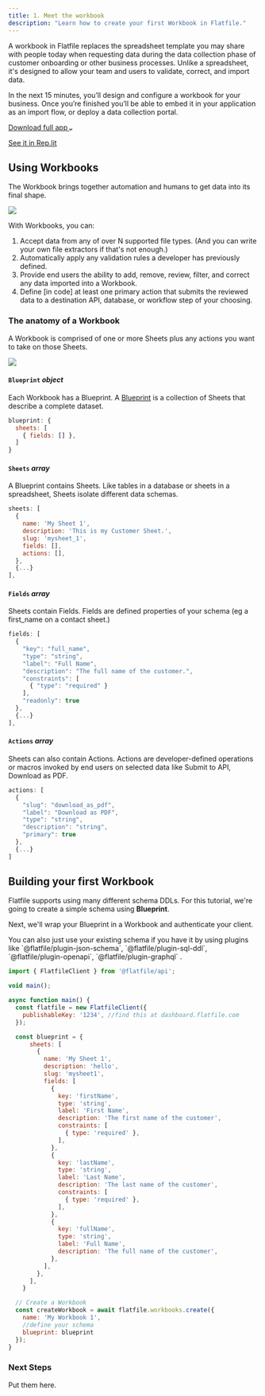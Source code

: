 ```yaml
---
title: 1. Meet the workbook
description: "Learn how to create your first Workbook in Flatfile."
---
```

A workbook in Flatfile replaces the spreadsheet template you may share 
with people today when requesting data during the data collection phase 
of customer onboarding or other business processes. Unlike a spreadsheet, 
it's designed to allow your team and users to validate, correct, and import data.


In the next 15 minutes, you’ll design and configure a workbook 
for your business. Once you’re finished you’ll be able to embed it in your application 
as an import flow, or deploy a data collection portal.



<a target="#hello" class="group px-4 py-1.5 relative inline-flex items-center rounded-full shadow-sm text-sm font-medium" 
href="#hello">
    <span class="absolute inset-0 bg-primary-dark rounded-full group-hover:opacity-[0.9]"></span>
    <span class="z-10 mr-2 text-white">Download full app</span>
    <svg width="6" height="3" class="h-2 overflow-visible -rotate-90 text-white" aria-hidden="true"><path d="M0 0L3 3L6 0" fill="none" stroke="currentColor" stroke-width="1.5" stroke-linecap="round"></path></svg>
</a>

<a href="https://stackblitz.com/edit/flatfile-typescript-sdk-pgxzgt?file=app.ts" class="font-medium hover:text-primary dark:hover:text-primary-light py-1.5 mx-4">See it in Rep.lit</a>


## Using Workbooks

The Workbook brings together automation and humans to get data into its final shape. 

<img src="../images/quickstart/workbook.png" caption="The Flatfile Workbook"/>

With Workbooks, you can:
1. Accept data from any of over N supported file types. (And you can write your own file extractors if that's not enough.)
2. Automatically apply any validation rules a developer has previously defined.
3. Provide end users the ability to add, remove, review, filter, and correct any data imported into a Workbook.
4. Define [in code] at least one primary action that submits the reviewed data to a destination API, database, or workflow step of your choosing.

### The anatomy of a Workbook
A Workbook is comprised of one or more Sheets plus any actions you want to take on those Sheets.

<img src="../images/quickstart/workbook_anatomy.png" caption="The anatomy of a Workbook"/>

#### `Blueprint` *object*
Each Workbook has a Blueprint. A <Tooltip tip="Learn more about Blueprint">[Blueprint](docs.com)</Tooltip> is a collection of Sheets that describe a complete dataset.

```jsx  
blueprint: {
  sheets: [
    { fields: [] },
  ]
}
```


#### `Sheets` *array*
A Blueprint contains Sheets. Like tables in a database or sheets in a spreadsheet, Sheets isolate different data schemas.

```jsx  
sheets: [
  {
    name: 'My Sheet 1',
    description: 'This is my Customer Sheet.',
    slug: 'mysheet_1',
    fields: [],
    actions: [],
  },
  {...}
],
```

#### `Fields` *array*
Sheets contain Fields. Fields are defined properties of your schema (eg a first_name on a contact sheet.)

```jsx  
fields: [
  {
    "key": "full_name",
    "type": "string",
    "label": "Full Name",
    "description": "The full name of the customer.",
    "constraints": [
      { "type": "required" }
    ],
    "readonly": true
  },
  {...}
],
```

#### `Actions` *array*
Sheets can also contain Actions. Actions are developer-defined operations or macros invoked by end users on selected data like Submit to API, Download as PDF.

```jsx  
actions: [
  {
    "slug": "download_as_pdf",
    "label": "Download as PDF",
    "type": "string",
    "description": "string",
    "primary": true
  },
  {...}
]
```
## Building your first Workbook

Flatfile supports using many different schema DDLs. For this tutorial, we're going to create a 
simple schema using <Tooltip tip="Learn more about Blueprint">**Blueprint**</Tooltip>.

Next, we'll wrap your Blueprint in a Workbook and <Tooltip tip="Learn more about authentication">authenticate your client</Tooltip>. 

<Info>
  You can also just use your existing schema if you have it by using plugins like 
  `@flatfile/plugin-json-schema`, `@flatfile/plugin-sql-ddl`, `@flatfile/plugin-openapi`, `@flatfile/plugin-graphql` .
</Info>

```jsx 
import { FlatfileClient } from '@flatfile/api';

void main();

async function main() {
  const flatfile = new FlatfileClient({
    publishableKey: '1234', //find this at dashboard.flatfile.com
  });

  const blueprint = {
      sheets: [
        {
          name: 'My Sheet 1',
          description: 'hello',
          slug: 'mysheet1',
          fields: [
            {
              key: 'firstName',
              type: 'string',
              label: 'First Name',
              description: 'The first name of the customer',
              constraints: [
                { type: 'required' },
              ],
            },
            {
              key: 'lastName',
              type: 'string',
              label: 'Last Name',
              description: 'The last name of the customer',
              constraints: [
                { type: 'required' },
              ],
            },
            {
              key: 'fullName',
              type: 'string',
              label: 'Full Name',
              description: 'The full name of the customer',
            },
          ],
        },
      ],
    }

  // Create a Workbook
  const createWorkbook = await flatfile.workbooks.create({
    name: 'My Workbook 1',
    //define your schema
    blueprint: blueprint
  });
}
```

### Next Steps
Put them here.
